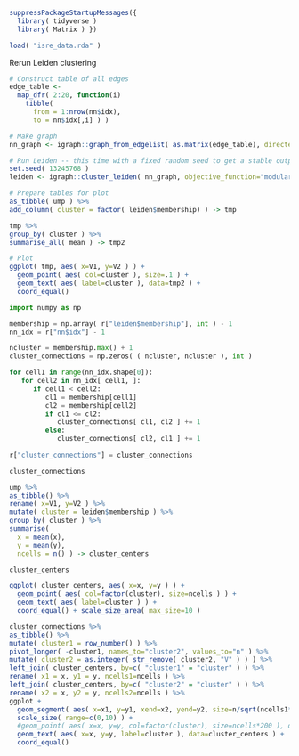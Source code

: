 ```r
suppressPackageStartupMessages({
  library( tidyverse )
  library( Matrix ) })

load( "isre_data.rda" )
```
Rerun Leiden clustering

```r
# Construct table of all edges
edge_table <-
  map_dfr( 2:20, function(i)
    tibble( 
      from = 1:nrow(nn$idx), 
      to = nn$idx[,i] ) )

# Make graph
nn_graph <- igraph::graph_from_edgelist( as.matrix(edge_table), directed=FALSE )

# Run Leiden -- this time with a fixed random seed to get a stable output
set.seed( 13245768 )
leiden <- igraph::cluster_leiden( nn_graph, objective_function="modularity" )

# Prepare tables for plot
as_tibble( ump ) %>%
add_column( cluster = factor( leiden$membership) ) -> tmp

tmp %>%
group_by( cluster ) %>%
summarise_all( mean ) -> tmp2

# Plot
ggplot( tmp, aes( x=V1, y=V2 ) ) +
  geom_point( aes( col=cluster ), size=.1 ) +
  geom_text( aes( label=cluster ), data=tmp2 ) +
  coord_equal()
```


```python
import numpy as np

membership = np.array( r["leiden$membership"], int ) - 1
nn_idx = r["nn$idx"] - 1

ncluster = membership.max() + 1
cluster_connections = np.zeros( ( ncluster, ncluster ), int )

for cell1 in range(nn_idx.shape[0]):
   for cell2 in nn_idx[ cell1, ]:
      if cell1 < cell2:
         cl1 = membership[cell1]
         cl2 = membership[cell2]
         if cl1 <= cl2:
            cluster_connections[ cl1, cl2 ] += 1
         else:
            cluster_connections[ cl2, cl1 ] += 1
         
r["cluster_connections"] = cluster_connections

```

```r
cluster_connections
```
```r
ump %>%
as_tibble() %>%
rename( x=V1, y=V2 ) %>%
mutate( cluster = leiden$membership ) %>%
group_by( cluster ) %>%
summarise( 
  x = mean(x),
  y = mean(y),
  ncells = n() ) -> cluster_centers

cluster_centers
```
```r
ggplot( cluster_centers, aes( x=x, y=y ) ) +
  geom_point( aes( col=factor(cluster), size=ncells ) ) +
  geom_text( aes( label=cluster ) ) +
  coord_equal() + scale_size_area( max_size=10 )
```

```r
cluster_connections %>%
as_tibble() %>%
mutate( cluster1 = row_number() ) %>%
pivot_longer( -cluster1, names_to="cluster2", values_to="n" ) %>%
mutate( cluster2 = as.integer( str_remove( cluster2, "V" ) ) ) %>%
left_join( cluster_centers, by=c( "cluster1" = "cluster" ) ) %>%
rename( x1 = x, y1 = y, ncells1=ncells ) %>%
left_join( cluster_centers, by=c( "cluster2" = "cluster" ) ) %>%
rename( x2 = x, y2 = y, ncells2=ncells ) %>%
ggplot +
  geom_segment( aes( x=x1, y=y1, xend=x2, yend=y2, size=n/sqrt(ncells1*ncells2) ) ) +
  scale_size( range=c(0,10) ) +
  #geom_point( aes( x=x, y=y, col=factor(cluster), size=ncells*200 ), data=cluster_centers ) +
  geom_text( aes( x=x, y=y, label=cluster ), data=cluster_centers ) +
  coord_equal()
  
```